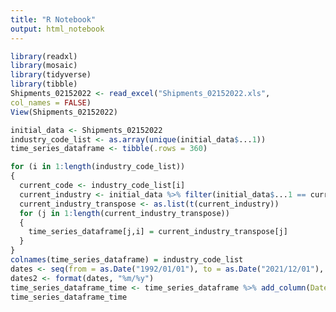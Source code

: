 ```yaml
---
title: "R Notebook"
output: html_notebook
---
```

```r
library(readxl)
library(mosaic)
library(tidyverse)
library(tibble)
Shipments_02152022 <- read_excel("Shipments_02152022.xls",
col_names = FALSE)
View(Shipments_02152022)
```
```r
initial_data <- Shipments_02152022
industry_code_list <- as.array(unique(initial_data$...1))
time_series_dataframe <- tibble(.rows = 360)
```

```r
for (i in 1:length(industry_code_list))
{
  current_code <- industry_code_list[i]
  current_industry <- initial_data %>% filter(initial_data$...1 == current_code) %>% select(3:14)
  current_industry_transpose <- as.list(t(current_industry))
  for (j in 1:length(current_industry_transpose))
  {
    time_series_dataframe[j,i] = current_industry_transpose[j]
  }
}
colnames(time_series_dataframe) = industry_code_list
dates <- seq(from = as.Date("1992/01/01"), to = as.Date("2021/12/01"), by = "months")
dates2 <- format(dates, "%m/%y")
time_series_dataframe_time <- time_series_dataframe %>% add_column(Date = dates2)
time_series_dataframe_time
```
